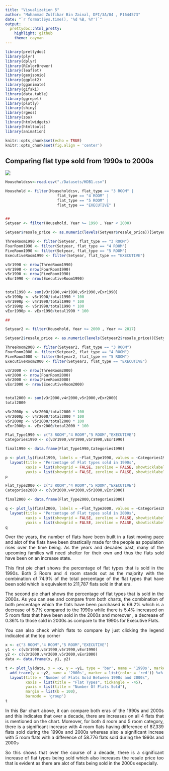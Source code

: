 ```yaml
---
title: "Visualization 5"
author: "Muhammad Zulfikar Bin Zainal, DFI/3A/04 , P1644573"
date: "`r format(Sys.time(), '%d %B, %Y')`"
output:
  prettydoc::html_pretty:
    highlight: github
    theme: cayman
---
```


```r
library(prettydoc)
library(plyr)
library(dplyr)
library(RColorBrewer)
library(leaflet)
library(geojsonio)
library(ggplot2)
library(gganimate)
library(gifski)
library(data.table)
library(ggrepel)
library(plotly)
library(shiny)
library(rgeos)
library(zoo)
library(htmlwidgets)
library(htmltools)
library(animation)
```


```r
knitr::opts_chunk$set(echo = TRUE)
knitr::opts_chunk$set(fig.align = 'center')
```

 
## Comparing flat type sold from 1990s to 2000s

<style>
body {
text-align: justify}
</style>

<style>
.html-widget {
    margin: auto;
}
</style>

![](Images/2T2J0398.jpg)


```r


Householdcsv<-read.csv("./Datasets/HDB1.csv")

Household <- filter(Householdcsv, flat_type == "3 ROOM" |
                       flat_type == "4 ROOM" | 
                       flat_type == "5 ROOM" | 
                       flat_type == "EXECUTIVE" )


##
Setyear <- filter(Household, Year >= 1990 , Year < 2000)

Setyear$resale_price <- as.numeric(levels(Setyear$resale_price))[Setyear$resale_price]

ThreeRoom1990 <- filter(Setyear, flat_type == "3 ROOM")
FourRoom1990 <- filter(Setyear, flat_type == "4 ROOM")
FiveRoom1990 <- filter(Setyear, flat_type == "5 ROOM")
ExecutiveRoom1990 <- filter(Setyear, flat_type == "EXECUTIVE")

v3r1990 <- nrow(ThreeRoom1990)
v4r1990 <- nrow(FourRoom1990)
v5r1990 <- nrow(FiveRoom1990)
vExr1990 <- nrow(ExecutiveRoom1990)


total1990 <- sum(v3r1990,v4r1990,v5r1990,vExr1990)
v3r1990p <- v3r1990/total1990 * 100
v4r1990p <- v4r1990/total1990 * 100
v5r1990p <- v5r1990/total1990 * 100
vExr1990p <- vExr1990/total1990 * 100

##

Setyear2 <- filter(Household, Year >= 2000 , Year <= 2017)

Setyear2$resale_price <- as.numeric(levels(Setyear2$resale_price))[Setyear2$resale_price]

ThreeRoom2000 <- filter(Setyear2, flat_type == "3 ROOM")
FourRoom2000 <- filter(Setyear2, flat_type == "4 ROOM")
FiveRoom2000 <- filter(Setyear2, flat_type == "5 ROOM")
ExecutiveRoom2000 <- filter(Setyear2, flat_type == "EXECUTIVE")

v3r2000 <- nrow(ThreeRoom2000)
v4r2000 <- nrow(FourRoom2000)
v5r2000 <- nrow(FiveRoom2000)
vExr2000 <- nrow(ExecutiveRoom2000)


total2000 <- sum(v3r2000,v4r2000,v5r2000,vExr2000)
total2000

v3r2000p <- v3r2000/total2000 * 100
v4r2000p <- v4r2000/total2000 * 100
v5r2000p <- v5r2000/total2000 * 100
vExr2000p <- vExr2000/total2000 * 100
```

```r
Flat_Type1990 <- c("3 ROOM","4 ROOM","5 ROOM","EXECUTIVE")
Categories1990 <- c(v3r1990,v4r1990,v5r1990,vExr1990)

final1990 <- data.frame(Flat_Type1990,Categories1990)

p <- plot_ly(final1990, labels = ~Flat_Type1990, values = ~Categories1990, type = 'pie') %>%
  layout(title = 'Percentage of Flat types sold in 1990s',
         xaxis = list(showgrid = FALSE, zeroline = FALSE, showticklabels = FALSE),
         yaxis = list(showgrid = FALSE, zeroline = FALSE, showticklabels = FALSE))
p

Flat_Type2000 <- c("3 ROOM","4 ROOM","5 ROOM","EXECUTIVE")
Categories2000 <- c(v3r2000,v4r2000,v5r2000,vExr2000)

final2000 <- data.frame(Flat_Type2000,Categories2000)

q <- plot_ly(final2000, labels = ~Flat_Type2000, values = ~Categories2000, type = 'pie') %>%
  layout(title = 'Percentage of Flat types sold in 2000s',
         xaxis = list(showgrid = FALSE, zeroline = FALSE, showticklabels = FALSE),
         yaxis = list(showgrid = FALSE, zeroline = FALSE, showticklabels = FALSE))
q
```

Over the years, the number of flats have been built in a fast moving pace and alot of the flats have been drastically made for the people as population rises over the time being. As the years and decades past, many of the upcoming families will need shelter for their own and thus the flats sold have been on an increase state.

This first pie chart shows the percentage of flat types that is sold in the 1990s. Both 3 Room and 4 room stands out as the majority with the combination of 74.9% of the total percentage of the flat types that have been sold which is equivalent to 211,787 flats sold in that era.

The second pie chart shows the percentage of flat types that is sold in the 2000s. As you can see and compare from both charts, the combination of both percentage which the flats have been purchased is 69.2% which is a decrease of 5.7% compared to the 1990s while there is 5.4% increased on 5 room flats that have been sold in the 2000s and moreover , a decrease of 0.36% to those sold in 2000s as compare to the 1990s for Executive Flats.

You can also check which flats to compare by just clicking the legend indicated at the top corner


```r
x <- c("3 ROOM","4 ROOM","5 ROOM","EXECUTIVE")
y1 <- c(v3r1990,v4r1990,v5r1990,vExr1990)
y2 <- c(v3r2000,v4r2000,v5r2000,vExr2000)
data <- data.frame(x, y1, y2)

t <- plot_ly(data, x = ~x, y = ~y1, type = 'bar', name = '1990s', marker = list(color = 'dark green')) %>%
  add_trace(y = ~y2, name = '2000s', marker = list(color = 'red')) %>%
  layout(title = "Number of Flats Sold Between 1990s and 2000s",
         xaxis = list(title = "Flat Types", tickangle = -45),
         yaxis = list(title = "Number Of Flats Sold"),
         margin = list(b = 100),
         barmode = 'group')
t
```
In this Bar chart above, it can compare both eras of the 1990s and 2000s and this indicates that over a decade, there are increases on all 4 flats that is mentioned on the chart. Moreover, for both 4 room and 5 room category, there is a significant increase with 4 room flats having difference of 87,339 flats sold during the 1990s and 2000s whereas also a significant increse with 5 room flats with a difference of 58.776 flats sold during the 1990s and 2000s

So this shows that over the course of a decade, there is a significant increase of flat types being sold which also increases the resale price too that is evident as there are alot of flats being sold in the 2000s especially.
